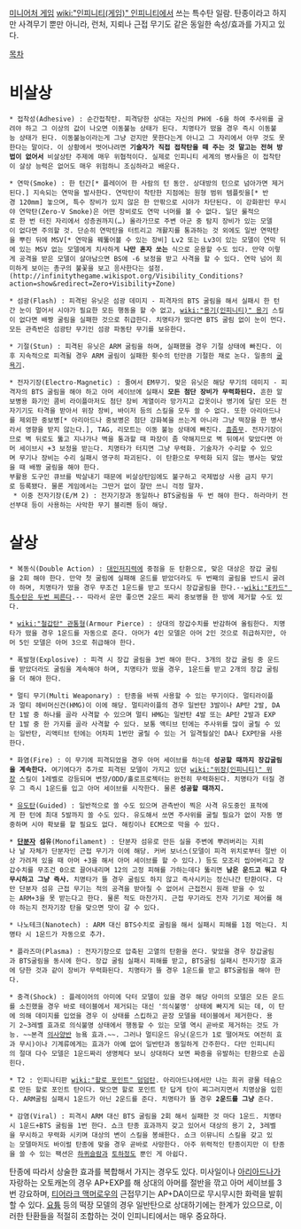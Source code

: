 [[미니어처 게임]] [[wiki:"인피니티(게임)" 인피니티]]에서 쓰는 특수탄 일람. 탄종이라고 하지만 사격무기 뿐만 아니라, 런처, 지뢰나 근접 무기도 같은 동일한 속성/효과를 가지고 있다.

[[목차]]
= 비살상 =
 * 접착성(Adhesive) : 순간접착탄. 피격당한 상대는 자신의 PH에 -6을 하여 주사위를 굴려야 하고 그 이상의 값이 나오면 이동불능 상태가 된다. 치명타가 떴을 경우 즉시 이동불능 상태가 된다. 이동불능이라는게 그냥 걷지만 못한다는게 아니고 그 자리에서 아무 것도 못한다는 말이다. 이 상황에서 벗어나려면 '''기술자가 직접 접착탄을 떼 주는 것 말고는 전혀 방법이 없어서''' 비살상탄 주제에 매우 위협적이다. 실제로 인피니티 세계의 병사들은 이 접착탄이 살상 능력은 없어도 매우 위험하니 조심하라고 배운다.

 * 연막(Smoke) : 한 턴간[* 플레이어 한 사람의 턴 동안. 상대방의 턴으로 넘아가면 제거된다.] 지속되는 연막을 발사한다. 연막탄이 착탄한 지점에는 원형 범위 템플릿을[* 반경 120mm] 놓으며, 특수 장비가 있지 않은 한 안팎으로 시야가 차단된다. 이 강화판인 무시야 연막탄(Zero-V Smoke)은 어떤 장비로도 연막 너머를 볼 수 없다. 일단 룰적으로 한 번 터진 자리에서 성층권까지(…) 올라가므로 주변 아군 중 탐지 장비가 있는 모델이 없다면 주의할 것. 단순히 연막탄을 터트리고 개활지를 통과하는 것 외에도 일반 연막탄을 뿌린 뒤에 MSV[* 연막을 꿰뚫어볼 수 있는 장비] Lv2 또는 Lv3이 있는 모델이 연막 뒤에 있는 MSV 없는 모델에게 치사하게 '''나만 혼자 쏘는''' 식으로 운용할 수도 있다. 만약 이렇게 공격을 받은 모델이 살아남으면 BS에 -6 보정을 받고 사격을 할 수 있다. 연막 넘어 희미하게 보이는 총구의 불꽃을 보고 응사한다는 설정.(http://infinitythegame.wikispot.org/Visibility_Conditions?action=show&redirect=Zero+Visibility+Zone)

 * 섬광(Flash) : 피격된 유닛은 섬광 데미지 - 피격자의 BTS 굴림을 해서 실패시 한 턴간 눈이 멀어서 시야가 필요한 모든 행동을 할 수 없고, [[wiki:"용기(인피니티)" 용기]] 스킬이 없다면 배짱 굴림을 실패한 것으로 취급한다. 치명타가 떴다면 BTS 굴림 없이 눈이 먼다.
 모든 관측반은 섬광탄 무기인 섬광 파동탄 무기를 보유한다.

 * 기절(Stun) : 피격된 유닛은 ARM 굴림을 하며, 실패했을 경우 기절 상태에 빠진다. 이후 지속적으로 피격될 경우 ARM 굴림이 실패한 횟수의 턴만큼 기절한 채로 논다. 일종의 [[굴욕기]].

 * 전자기장(Electro-Magnetic) : 줄여서 EM무기. 맞은 유닛은 해당 무기의 데미지 - 피격자의 BTS 굴림을 해야 하고 아머 세이브에 실패시 '''모든 첨단 장비가 무력화된다.''' 흔한 알보병용 화기인 콤비 라이플마저도 첨단 장비 계열이라 망가지고 갑옷이나 병기에 달린 모든 전자기기도 타격을 받아서 위장 장비, 바이저 등의 스킬을 모두 쓸 수 없다. 또한 아리아드나를 제외한 중보병[* 아리아드나 중보병은 첨단 강화복을 쓰는게 아니라 그냥 떡장을 한 병사라서 영향을 받지 않는다.], TAG, 리모트는 이동 불능 상태에 빠진다. [[흠좀무]]. 전자기장이므로 벽 뒤로도 뚫고 지나가나 벽을 통과할 때 파장이 좀 약해지므로 벽 뒤에서 맞았다면 아머 세이브시 +3 보정을 받는다. 치명타가 터지면 그냥 무력화. 기술자가 수리할 수 있으며 무기나 장비는 수리 실패시 영구히 파괴된다. 이 탄환으로 무력화 되지 않는 병사는 맞았을 때 배짱 굴림을 해야 한다.
 부활용 도구인 큐브를 박살내기 때문에 비살상탄임에도 불구하고 국제법상 사용 금지 무기로 등록됐다. 물론 게임에서는 그딴거 없이 잘만 쓰니 걱정 말자. 
  * 이중 전자기장(E/M 2) : 전자기장과 동일하나 BTS굴림을 두 번 해야 한다. 하라마키 전선부대 등이 사용하는 사악한 무기 블리쩬 등이 해당.


= 살상 =
 * 복동식(Double Action) : [[대인저지력]]에 중점을 둔 탄환으로, 맞은 대상은 장갑 굴림을 2회 해야 한다. 만약 첫 굴림에 실패해 운드를 받았더라도 두 번째의 굴림을 반드시 굴려야 하며, 치명타가 떴을 경우 무조건 1운드를 받고 또다시 장갑굴림을 한다.--[[wiki:"E카드" 특수탄은 두번 찌른다]].-- 따라서 운만 좋으면 2운드 짜리 중보병을 한 방에 제거할 수도 있다.

 * [[wiki:"철갑탄" 관통형]](Armour Pierce) : 상대의 장갑수치를 반감하여 올림한다. 치명타가 떴을 경우 1운드를 자동으로 준다. 아머가 4인 모델은 아머 2인 것으로 취급하지만, 아머 5인 모델은 아머 3으로 취급해야 한다.

 * 폭발형(Explosive) : 피격 시 장갑 굴림을 3번 해야 한다. 3개의 장갑 굴림 중 운드를 받았더라도 굴림을 계속해야 하며, 치명타가 떴을 경우, 1운드를 받고 2개의 장갑 굴림을 더 해야 한다.

 * 멀티 무기(Multi Weaponary) : 탄종을 바꿔 사용할 수 있는 무기이다. 멀티라이플과 멀티 헤비머신건(HMG)이 이에 해당. 멀티라이플의 경우 일반탄 3발이나 AP탄 2발, DA탄 1발 중 하나를 골라 사격할 수 있으며 멀티 HMG는 일반탄 4발 또는 AP탄 2발과 EXP탄 1발 중 한 가지를 골라 사격할 수 있다. 보통 액티브 턴에는 주사위를 많이 굴릴 수 있는 일반탄, 리액티브 턴에는 어차피 1번만 굴릴 수 있는 거 일격필살인 DA나 EXP탄을 사용한다.

 * 화염(Fire) : 이 무기에 피격되었을 경우 아머 세이브를 하는데 '''성공할 때까지 장갑굴림을 계속한다.''' 여기에다가 추가로 피격된 모델이 가지고 있던 [[wiki:"위장(인피니티)" 위장]] 스킬이 1레벨로 강등되며 변장/ODD/홀로프로젝터는 완전히 무력화된다. 치명타가 터질 경우 그 즉시 1운드를 입고 아머 세이브를 시작한다. 물론 '''성공할 때까지.'''

 * [[유도탄]](Guided) : 일반적으로 쏠 수도 있으며 관측반이 찍은 사격 유도중인 표적에게 한 턴에 최대 5발까지 쏠 수도 있다. 유도해서 쏘면 주사위를 굴릴 필요가 없이 자동 명중하며 시야 확보를 할 필요도 없다. 해킹이나 ECM으로 막을 수 있다.

 * '''[[단분자]] 섬유'''(Monofilament) : 단분자 섬유로 만든 실을 주변에 뿌려버리는 지뢰나 날 자체가 단분자인 근접 무기가 이에 해당. 커버 보너스(모델이 피격 위치로부터 절반 이상 가려져 있을 때 아머 +3을 해서 아머 세이브를 할 수 있다.) 등도 모조리 씹어버리고 장갑수치를 무조건 0으로 끌어내리며 12의 고정 피해를 가하는데다 뚫리면 '''남은 운드고 뭐고 다 무시하고 그냥 즉사.''' 치명타가 뜰 경우 굴림도 하지 않고 즉사시키는 정신나간 탄환이다. 다만 단분자 섬유 근접 무기는 적의 공격을 받아칠 수 없어서 근접전시 원래 받을 수 있는 ARM+3을 못 받는다고 한다. 물론 적도 마찬가지. 근접 무기라도 전자 기기로 제어를 해야 하는지 전자기장 탄을 맞으면 맛이 갈 수 있다.

 * 나노테크(Nanotech) : ARM 대신 BTS수치로 굴림을 해서 실패시 피해를 1점 먹는다. 치명타 시 1운드가 자동으로 추가.

 * 플라즈마(Plasma) : 전자기장으로 압축된 고열의 탄환을 쏜다. 맞았을 경우 장갑굴림과 BTS굴림을 동시에 한다. 장갑 굴림 실패시 피해를 받고, BTS굴림 실패시 전자기장 효과에 당한 것과 같이 장비가 무력화된다. 치명타가 뜰 경우 1운드를 받고 BTS굴림을 해야 한다.

 * 충격(Shock) : 플레이어의 아미에 닥터 모델이 있을 경우 해당 아미의 모델은 모든 운드를 소진했을 경우 바로 테이블에서 제거되는 대신 '의식불명' 상태에 빠지게 되는 데, 이 탄에 의해 데미지를 입었을 경우 이 상태를 스킵하고 곧장 모델을 테이블에서 제거한다. 용기 2~3레벨 효과로 의식불명 상태에서 행동할 수 있는 모델 역시 곧바로 제거하는 것도 가능. ~~본격 [[의사양반]] 능욬 효과.~~. 그러나 멀티운드 유닛(운드가 1로 떨어져도 여전히 효과 무시)이나 기계류에게는 효과가 아예 없어 일반탄과 동일하게 간주한다. 다만 인피니티의 절대 다수 모델은 1운드짜리 생명체다 보니 상대하다 보면 짜증을 유발하는 탄환으로 손꼽힌다.

 * T2 : 인피니티판 [[wiki:"할로 포인트" 덤덤탄]]. 아리아드나에서만 나는 희귀 광물 테슘으로 만든 할로 포인트 탄이다. 맞으면 할로 포인트 탄 답게 탄이 찌그러지면서 치명상을 입힌다. ARM굴림 실패시 1운드가 아닌 2운드를 준다. 치명타가 뜰 경우 '''2운드를 그냥''' 준다.

 * 감염(Viral) : 피격시 ARM 대신 BTS 굴림을 2회 해서 실패한 것 마다 1운드. 치명타시 1운드+BTS 굴림을 1번 한다. 쇼크 탄종 효과까지 갖고 있어서 대상의 용기 2, 3레벨을 무시하고 무력화 시키며 대상의 변이 스킬을 봉쇄한다. 쇼크 이뮤니티 스킬을 갖고 있는 모델마저도 바이럴 탄종에 맞을 경우 곧바로 사망한다. 아주 위력적인 탄종이지만 이 탄종을 쓸 수 있는 팩션은 [[하퀴슬람]]과 [[토하(인피니티)|토하]]정도 뿐인 게 아쉽다.


탄종에 따라서 상술한 효과를 복합해서 가지는 경우도 있다. 미사일이나 [[아리아드나]]가 자랑하는 오토캐논의 경우 AP+EXP를 해 상대의 아머를 절반을 깎고 아머 세이브를 3번 강요하며, [[티어라크 맥머로우]]의 근접무기는 AP+DA이므로 무시무시한 화력을 발휘할 수 있다. [[요튬]] 등의 떡장 모델의 경우 일반탄으로 상대하기에는 한계가 있으므로, 이러한 탄환들을 적절히 조합하는 것이 인피니티에서는 매우 중요하다.

